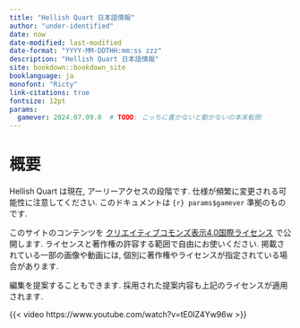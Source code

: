 ```yaml
---
title: "Hellish Quart 日本語情報"
author: "under-identified"
date: now
date-modified: last-modified
date-format: "YYYY-MM-DDTHH:mm:ss zzz"
description: "Hellish Quart 日本語情報"
site: bookdown::bookdown_site
booklanguage: ja
monofont: "Ricty"
link-citations: true
fontsize: 12pt
params:
  gamever: 2024.07.09.0  # TODO: こっちに書かないと動かないの本末転倒
---
```



# 概要 {-}

:::{.callout-warning}

Hellish Quart は現在, アーリーアクセスの段階です. 仕様が頻繁に変更される可能性に注意してください. このドキュメントは `{r} params$gamever` 準拠のものです.

:::

:::{.callout-note}

このサイトのコンテンツを [クリエイティブコモンズ表示4.0国際ライセンス](https://creativecommons.org/licenses/by/4.0/deed.ja) で公開します. ライセンスと著作権の許容する範囲で自由にお使いください. 掲載されている一部の画像や動画には, 個別に著作権やライセンスが指定されている場合があります.

編集を提案することもできます. 採用された提案内容も上記のライセンスが適用されます.

:::

{{< video https://www.youtube.com/watch?v=tE0IZ4Yw96w >}}
